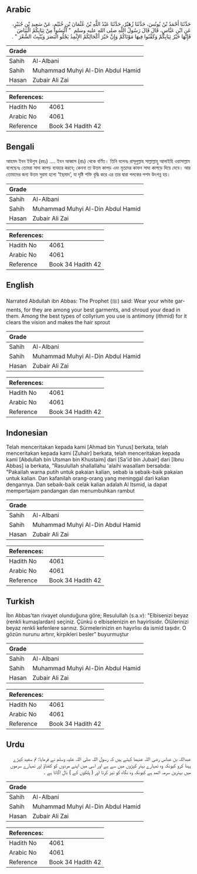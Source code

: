 ## Arabic


<div dir="rtl" lang="ar" style={{fontSize:'larger',backgroundColor:'#f8f9fa',padding:20}}>
حَدَّثَنَا أَحْمَدُ بْنُ يُونُسَ، حَدَّثَنَا زُهَيْرٌ، حَدَّثَنَا عَبْدُ اللَّهِ بْنُ عُثْمَانَ بْنِ خُثَيْمٍ، عَنْ سَعِيدِ بْنِ جُبَيْرٍ، عَنِ ابْنِ عَبَّاسٍ، قَالَ قَالَ رَسُولُ اللَّهِ صلى الله عليه وسلم ‏ "‏ الْبَسُوا مِنْ ثِيَابِكُمُ الْبَيَاضَ فَإِنَّهَا خَيْرُ ثِيَابِكُمْ وَكَفِّنُوا فِيهَا مَوْتَاكُمْ وَإِنَّ خَيْرَ أَكْحَالِكُمُ الإِثْمِدُ يَجْلُو الْبَصَرَ وَيُنْبِتُ الشَّعْرَ ‏"‏ ‏.‏
</div>
<div style={{backgroundColor:'#f8f9fa',padding:20, marginBottom: 10}}><table> <thead> <tr> <th>Grade</th> <th></th> </tr> </thead> <tbody> <tr><td>Sahih</td><td>Al-Albani</td></tr><tr><td>Sahih</td><td>Muhammad Muhyi Al-Din Abdul Hamid</td></tr><tr><td>Hasan</td><td>Zubair Ali Zai</td></tr></tbody></table><table> <thead> <tr> <th>References:</th> <th></th> </tr> </thead> <tbody><tr><td>Hadith No</td><td>4061</td></tr><tr><td>Arabic No</td><td>4061</td></tr><tr><td>Reference</td><td>Book 34 Hadith 42</td></tr></tbody></table></div>

## Bengali


<div dir="ltr" lang="bn" style={{fontSize:'larger',backgroundColor:'#f8f9fa',padding:20}}>
আহমদ ইবন ইউনুস (রহঃ) .... ইবন আব্বাস (রাঃ) থেকে বর্ণিত। তিনি বলেনঃ রাসূলুল্লাহ সাল্লাল্লাহু আলাইহি ওয়াসাল্লাম বলেছেনঃ তোমরা সাদা কাপড় ব্যবহার করবে; কেননা তা উত্তম কাপড় এবং মৃতদের কাফন সাদা কাপড়ে দিয়ে দেবে। আর তোমাদের জন্য উত্তম সুরমা হলো ‘ইছমাদ’, যা দৃষ্টি শক্তি বৃদ্ধি করে এর তার দ্বারা পলকের পশম উৎপন্ন হয়।
</div>
<div style={{backgroundColor:'#f8f9fa',padding:20, marginBottom: 10}}><table> <thead> <tr> <th>Grade</th> <th></th> </tr> </thead> <tbody> <tr><td>Sahih</td><td>Al-Albani</td></tr><tr><td>Sahih</td><td>Muhammad Muhyi Al-Din Abdul Hamid</td></tr><tr><td>Hasan</td><td>Zubair Ali Zai</td></tr></tbody></table><table> <thead> <tr> <th>References:</th> <th></th> </tr> </thead> <tbody><tr><td>Hadith No</td><td>4061</td></tr><tr><td>Arabic No</td><td>4061</td></tr><tr><td>Reference</td><td>Book 34 Hadith 42</td></tr></tbody></table></div>

## English


<div dir="ltr" lang="en" style={{fontSize:'larger',backgroundColor:'#f8f9fa',padding:20}}>
Narrated Abdullah ibn Abbas: The Prophet (ﷺ) said: Wear your white garments, for they are among your best garments, and shroud your dead in them. Among the best types of collyrium you use is antimony (ithmid) for it clears the vision and makes the hair sprout
</div>
<div style={{backgroundColor:'#f8f9fa',padding:20, marginBottom: 10}}><table> <thead> <tr> <th>Grade</th> <th></th> </tr> </thead> <tbody> <tr><td>Sahih</td><td>Al-Albani</td></tr><tr><td>Sahih</td><td>Muhammad Muhyi Al-Din Abdul Hamid</td></tr><tr><td>Hasan</td><td>Zubair Ali Zai</td></tr></tbody></table><table> <thead> <tr> <th>References:</th> <th></th> </tr> </thead> <tbody><tr><td>Hadith No</td><td>4061</td></tr><tr><td>Arabic No</td><td>4061</td></tr><tr><td>Reference</td><td>Book 34 Hadith 42</td></tr></tbody></table></div>

## Indonesian


<div dir="ltr" lang="id" style={{fontSize:'larger',backgroundColor:'#f8f9fa',padding:20}}>
Telah menceritakan kepada kami [Ahmad bin Yunus] berkata, telah menceritakan kepada kami [Zuhair] berkata, telah menceritakan kepada kami [Abdullah bin Utsman bin Khustaim] dari [Sa'id bin Jubair] dari [Ibnu Abbas] ia berkata, "Rasulullah shallallahu 'alaihi wasallam bersabda: "Pakailah warna putih untuk pakaian kalian, sebab ia sebaik-baik pakaian untuk kalian. Dan kafanilah orang-orang yang meninggal dari kalian dengannya. Dan sebaik-baik celak kalian adalah Al Itsmid, ia dapat mempertajam pandangan dan menumbuhkan rambut
</div>
<div style={{backgroundColor:'#f8f9fa',padding:20, marginBottom: 10}}><table> <thead> <tr> <th>Grade</th> <th></th> </tr> </thead> <tbody> <tr><td>Sahih</td><td>Al-Albani</td></tr><tr><td>Sahih</td><td>Muhammad Muhyi Al-Din Abdul Hamid</td></tr><tr><td>Hasan</td><td>Zubair Ali Zai</td></tr></tbody></table><table> <thead> <tr> <th>References:</th> <th></th> </tr> </thead> <tbody><tr><td>Hadith No</td><td>4061</td></tr><tr><td>Arabic No</td><td>4061</td></tr><tr><td>Reference</td><td>Book 34 Hadith 42</td></tr></tbody></table></div>

## Turkish


<div dir="ltr" lang="tr" style={{fontSize:'larger',backgroundColor:'#f8f9fa',padding:20}}>
İbn Abbas'tan rivayet olunduğuna göre; Resulullah (s.a.v): "Elbisenizi beyaz (renkli kumaşlardan) seçiniz. Çünkü o elbiselenizin en hayirlisidır. Ölülerinizi beyaz renkli kefenlere sarınız. Sürmelerinizin en hayırlısı da ismid taşıdır. O gözün nurunu artırır, kirpikleri besler" buyurmuştur
</div>
<div style={{backgroundColor:'#f8f9fa',padding:20, marginBottom: 10}}><table> <thead> <tr> <th>Grade</th> <th></th> </tr> </thead> <tbody> <tr><td>Sahih</td><td>Al-Albani</td></tr><tr><td>Sahih</td><td>Muhammad Muhyi Al-Din Abdul Hamid</td></tr><tr><td>Hasan</td><td>Zubair Ali Zai</td></tr></tbody></table><table> <thead> <tr> <th>References:</th> <th></th> </tr> </thead> <tbody><tr><td>Hadith No</td><td>4061</td></tr><tr><td>Arabic No</td><td>4061</td></tr><tr><td>Reference</td><td>Book 34 Hadith 42</td></tr></tbody></table></div>

## Urdu


<div dir="rtl" lang="ur" style={{fontSize:'larger',backgroundColor:'#f8f9fa',padding:20}}>
عبداللہ بن عباس رضی اللہ عنہما کہتے ہیں کہ رسول اللہ صلی اللہ علیہ وسلم نے فرمایا: تم سفید کپڑے پہنا کرو کیونکہ وہ تمہارے بہتر کپڑوں میں سے ہے اور اسی میں اپنے مردوں کو کفناؤ اور تمہارے سرموں میں بہترین سرمہ اثمد ہے کیونکہ وہ نگاہ کو تیز کرتا اور ( پلکوں کے ) بال اگاتا ہے ۔
</div>
<div style={{backgroundColor:'#f8f9fa',padding:20, marginBottom: 10}}><table> <thead> <tr> <th>Grade</th> <th></th> </tr> </thead> <tbody> <tr><td>Sahih</td><td>Al-Albani</td></tr><tr><td>Sahih</td><td>Muhammad Muhyi Al-Din Abdul Hamid</td></tr><tr><td>Hasan</td><td>Zubair Ali Zai</td></tr></tbody></table><table> <thead> <tr> <th>References:</th> <th></th> </tr> </thead> <tbody><tr><td>Hadith No</td><td>4061</td></tr><tr><td>Arabic No</td><td>4061</td></tr><tr><td>Reference</td><td>Book 34 Hadith 42</td></tr></tbody></table></div>